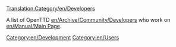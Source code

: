 [[Translation:Category/en/Developers]]


A list of OpenTTD [[en/Archive/Community/Developers]] who work on [[en/Manual/Main Page]].

[[Category:en/Development]]
[[Category:en/Users]]